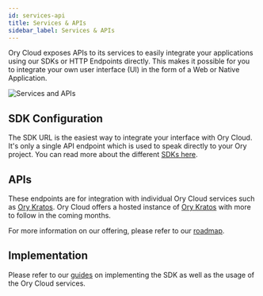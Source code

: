 ```yaml
---
id: services-api
title: Services & APIs
sidebar_label: Services & APIs
---
```


Ory Cloud exposes APIs to its services to easily integrate your applications
using our SDKs or HTTP Endpoints directly. This makes it possible for you to
integrate your own user interface (UI) in the form of a Web or Native
Application.

![Services and APIs](/images/services-apis/services-and-apis.png)

## SDK Configuration

The SDK URL is the easiest way to integrate your interface with Ory Cloud.
It's only a single API endpoint which is used to speak directly to your Ory
project. You can read more about the different
[SDKs here](../start-building/other-languages).

## APIs

These endpoints are for integration with individual Ory Cloud services such
as [Ory Kratos](https://ory.sh/kratos). Ory Cloud offers a hosted
instance of [Ory Kratos](https://ory.sh/kratos) with more to follow in the
coming months.

For more information on our offering, please refer to our
[roadmap](../cloud/cloud-roadmap.mdx).

## Implementation

Please refer to our [guides](../guides/index.mdx) on implementing the SDK as
well as the usage of the Ory Cloud services.
